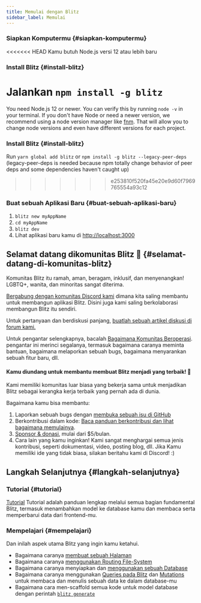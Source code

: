 ```yaml
---
title: Memulai dengan Blitz
sidebar_label: Memulai
---
```


### Siapkan Komputermu {#siapkan-komputermu}

<<<<<<< HEAD
Kamu butuh Node.js versi 12 atau lebih baru

### Install Blitz {#install-blitz}

Jalankan `npm install -g blitz`
=======
You need Node.js 12 or newer. You can verify this by running `node -v` in
your terminal. If you don't have Node or need a newer version, we
recommend using a node version manager like
[fnm](https://github.com/Schniz/fnm). That will allow you to change node
versions and even have different versions for each project.

### Install Blitz {#install-blitz}

Run `yarn global add blitz` or `npm install -g blitz --legacy-peer-deps`
(legacy-peer-deps is needed because npm totally change behavior of peer
deps and some dependencies haven't caught up)
>>>>>>> e253810f520fa45e20e9d60f7969765554a93c12

### Buat sebuah Aplikasi Baru {#buat-sebuah-aplikasi-baru}

1. `blitz new myAppName`
2. `cd myAppName`
3. `blitz dev`
4. Lihat aplikasi baru kamu di
   [http://localhost:3000](http://localhost:3000)

## Selamat datang dikomunitas Blitz 👋 {#selamat-datang-di-komunitas-blitz}

Komunitas Blitz itu ramah, aman, beragam, inklusif, dan menyenangkan! LGBTQ+,
wanita, dan minoritas sangat diterima.

[Bergabung dengan komunitas Discord kami](https://discord.blitzjs.com) dimana kita saling membantu
untuk membangun aplikasi Blitz. Disini juga kami saling berkolaborasi membangun
Blitz itu sendiri.

Untuk pertanyaan dan berdiskusi panjang,
[buatlah sebuah artikel diskusi di forum kami.](https://github.com/blitz-js/blitz/discussions)

Untuk pengantar selengkapnya, bacalah
[Bagaimana Komunitas Beroperasi](./how-the-community-operates). pengantar ini merinci segalanya, 
termasuk bagaimana caranya meminta bantuan, bagaimana melaporkan sebuah bugs, bagaimana menyarankan sebuah
fitur baru, dll.

#### Kamu diundang untuk membantu membuat Blitz menjadi yang terbaik! 🤝

Kami memiliki komunitas luar biasa yang bekerja sama untuk menjadikan Blitz 
sebagai kerangka kerja terbaik yang pernah ada di dunia.

Bagaimana kamu bisa membantu:

1. Laporkan sebuah bugs dengan
   [membuka sebuah isu di GitHub](https://github.com/blitz-js/blitz/issues/new/choose)
1. Berkontribusi dalam kode:
   [Baca panduan berkontribusi dan lihat bagaimana memulainya](./contributing).
1. [Sponsor & donasi](https://github.com/blitz-js/blitz#sponsors-and-donations),
   mulai dari $5/bulan.
1. Cara lain yang kamu inginkan! Kami sangat menghargai semua jenis kontribusi, 
   seperti dokumentasi, video, posting blog, dll. Jika Kamu memiliki ide yang tidak biasa, 
   silakan beritahu kami di Discord! :)

## Langkah Selanjutnya {#langkah-selanjutnya}

### Tutorial {#tutorial}

[Tutorial](./tutorial) Tutorial adalah panduan lengkap melalui semua bagian fundamental Blitz, 
termasuk menambahkan model ke database kamu dan membaca serta memperbarui data dari frontend-mu.

### Mempelajari {#mempelajari}

Dan inilah aspek utama Blitz yang ingin kamu ketahui.

- Bagaimana caranya [membuat sebuah Halaman](./pages)
- Bagaimana caranya [menggunakan Routing File-System](./routing)
- Bagaimana caranya menyiapkan dan [menggunakan sebuah Database](./database-overview)
- Bagaimana caranya menggunakan [Queries pada Blitz](./query-resolvers) dan
  [Mutations](./mutation-resolvers) untuk membaca dan menulis sebuah data ke dalam database-mu
- Bagaimana cara men-scaffold semua kode untuk model database dengan perintah
  [`blitz generate`](./cli-generate)
